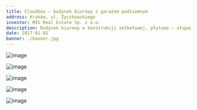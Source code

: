 ```yaml
---
title: Cloudbox – budynek biurowy z garażem podziemnym
address: Kraków, ul. Życzkowskiego
investor: MIG Real Estate Sp. z o.o.
description: Budynek biurowy w konstrukcji żelbetowej, płytowo – słupowej, garażem podziemnym
date: 2017-01-02
banner: ./banner.jpg
---
```


<Row>
<Col>

![image](./b1.jpg)

</Col>
<Col>

![image](./b2.jpg)

</Col>
</Row>

<Row>
<Col>

![image](./b3.jpg)

</Col>
</Row>

<Row>
<Col>

![image](./b4.jpg)

</Col>
<Col>

![image](./b5.jpg)

</Col>

</Row>